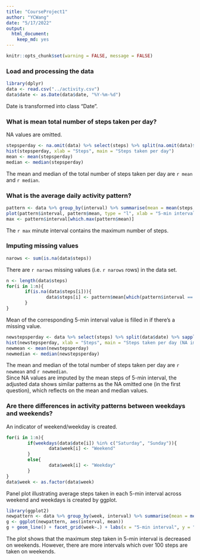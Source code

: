 ```yaml
---
title: "CourseProject1"
author: "YCWang"
date: "5/17/2022"
output: 
  html_document: 
    keep_md: yes
---
```

```r
knitr::opts_chunk$set(warning = FALSE, message = FALSE)
```

### Load and processing the data

```r
library(dplyr)
data <- read.csv("../activity.csv")
data$date <- as.Date(data$date, "%Y-%m-%d")
```

Date is transformed into class "Date".

### What is mean total number of steps taken per day?

NA values are omitted. 

```r
stepsperday <- na.omit(data) %>% select(steps) %>% split(na.omit(data)$date) %>% sapply(sum)
hist(stepsperday, xlab = "Steps", main = "Steps taken per day")
mean <- mean(stepsperday)
median <- median(stepsperday)
```

The mean and median of the total number of steps taken per day are `r mean` and `r median`.

### What is the average daily activity pattern?

```r
pattern <- data %>% group_by(interval) %>% summarise(mean = mean(steps, na.rm = TRUE))
plot(pattern$interval, pattern$mean, type = "l", xlab = "5-min interval (min)", ylab = "Average steps", main = "Time Series Plot")
max <- pattern$interval[which.max(pattern$mean)]
```

The `r max` minute interval contains the maximum number of steps.

### Imputing missing values

```r
narows <- sum(is.na(data$steps))
```

There are `r narows` missing values (i.e. `r narows` rows) in the data set. 

```r
n <- length(data$steps)
for(i in 1:n){
       if(is.na(data$steps[i])){
               data$steps[i] <- pattern$mean[which(pattern$interval == data$interval[i])]
       } 
}
```

Mean of the corresponding 5-min interval value is filled in if there's a missing value.

```r
newstepsperday <- data %>% select(steps) %>% split(data$date) %>% sapply(sum)
hist(newstepsperday, xlab = "Steps", main = "Steps taken per day (NA imputed)")
newmean <- mean(newstepsperday)
newmedian <- median(newstepsperday)
```

The mean and median of the total number of steps taken per day are `r newmean` and `r newmedian`.  
Since NA values are imputed by the mean steps of 5-min interval, the adjusted data shows similar patterns as the NA omitted one (in the first question), which reflects on the mean and median values.

### Are there differences in activity patterns between weekdays and weekends?

An indicator of weekend/weekday is created.

```r
for(i in 1:n){
        if(weekdays(data$date[i]) %in% c("Saturday", "Sunday")){
                data$week[i] <- "Weekend"
        }
        else{
                data$week[i] <- "Weekday"
        }
}
data$week <- as.factor(data$week)
```

Panel plot illustrating average steps taken in each 5-min interval across weekend and weekdays is created by ggplot.   

```r
library(ggplot2)
newpattern <- data %>% group_by(week, interval) %>% summarise(mean = mean(steps))
g <- ggplot(newpattern, aes(interval, mean))
g + geom_line() + facet_grid(week~.) + labs(x = "5-min interval", y = "Average steps", title = "Time Series Plot") + theme_bw() + theme(plot.title = element_text(hjust = 0.5))
```

The plot shows that the maximum step taken in 5-min interval is decreased on weekends. However, there are more intervals which over 100 steps are taken on weekends. 